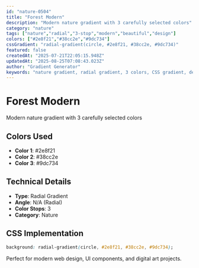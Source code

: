 ```yaml
---
id: "nature-0504"
title: "Forest Modern"
description: "Modern nature gradient with 3 carefully selected colors"
category: "nature"
tags: ["nature","radial","3-stop","modern","beautiful","design"]
colors: ["#2e8f21","#38cc2e","#9dc734"]
cssGradient: "radial-gradient(circle, #2e8f21, #38cc2e, #9dc734)"
featured: false
createdAt: "2025-07-21T22:05:15.948Z"
updatedAt: "2025-08-25T07:08:43.023Z"
author: "Gradient Generator"
keywords: "nature gradient, radial gradient, 3 colors, CSS gradient, design, #2e8f21, #38cc2e, #9dc734"
---
```


# Forest Modern

Modern nature gradient with 3 carefully selected colors

## Colors Used
- **Color 1**: #2e8f21
- **Color 2**: #38cc2e
- **Color 3**: #9dc734

## Technical Details
- **Type**: Radial Gradient
- **Angle**: N/A (Radial)
- **Color Stops**: 3
- **Category**: Nature

## CSS Implementation
```css
background: radial-gradient(circle, #2e8f21, #38cc2e, #9dc734);
```

Perfect for modern web design, UI components, and digital art projects.

